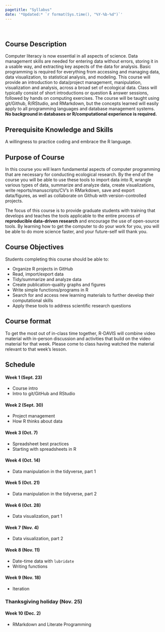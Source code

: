 ```yaml
---
pagetitle: "Syllabus"
date: '*Updated:* `r format(Sys.time(), "%Y-%b-%d")`'
---
```


<br>

## Course Description

Computer literacy is now essential in all aspects of science. Data management skills are needed for entering data without errors, storing it in a usable way, and extracting key aspects of the data for analysis. Basic programming is required for everything from accessing and managing data, data visualization, to statistical analysis, and modeling. This course will provide an introduction to data/project management, manipulation, visualization and analysis, across a broad set of ecological data. Class will typically consist of short introductions or question & answer sessions, followed by hands on computing exercises. The course will be taught using git/Github, R/RStudio, and RMarkdown, but the concepts learned will easily apply to all programming languages and database management systems. **No background in databases or R/computational experience is required.**

## Prerequisite Knowledge and Skills

A willingness to practice coding and embrace the R language.

## Purpose of Course

In this course you will learn fundamental aspects of computer programming that are necessary for conducting ecological research. By the end of the course you will be able to use these tools to import data into R, wrangle various types of data, summarize and analyze data, create visualizations, write reports/manuscripts/CV’s in RMarkdown, save and export data/figures, as well as collaborate on Github with version-controlled projects.  

The focus of this course is to provide graduate students with training that develops and teaches the tools applicable to the entire process of **reproducible data-driven research** and encourage the use of open-source tools. By learning how to get the computer to do your work for you, you will be able to do more science faster, and your future-self will thank you.

## Course Objectives

Students completing this course should be able to:

 - Organize R projects in GitHub
 - Read, import/export data
 - Tidy/summarize and analyze data
 - Create publication-quality graphs and figures
 - Write simple functions/programs in R
 - Search for and access new learning materials to further develop their computational skills
 - Apply these tools to address scientific research questions

## Course format  

To get the most out of in-class time together, R-DAVIS will combine video material with in-person discussion and activities that build on the video material for that week. Please come to class having watched the material relevant to that week's lesson. 


## Schedule

#### Week 1 (Sept. 23)
- Course intro
- Intro to git/GitHub and RStudio

#### Week 2 (Sept. 30)
- Project management
- How R thinks about data
 
#### Week 3 (Oct. 7)
- Spreadsheet best practices
- Starting with spreadsheets in R

#### Week 4 (Oct. 14)
- Data manipulation in the tidyverse, part 1

#### Week 5 (Oct. 21)
- Data manipulation in the tidyverse, part 2

#### Week 6 (Oct. 28)
- Data visualization, part 1

#### Week 7 (Nov. 4)
- Data visualization, part 2

#### Week 8 (Nov. 11)
- Date-time data with `lubridate`
- Writing functions

#### Week 9 (Nov. 18)
- Iteration

### Thanksgiving holiday (Nov. 25)  

#### Week 10 (Dec. 2)
- RMarkdown and Literate Programming
